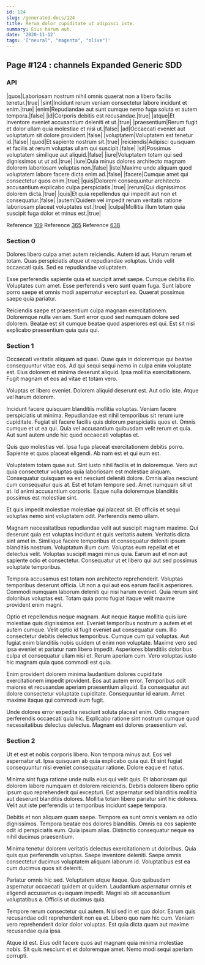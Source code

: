 ```yaml
---
id: 124
slug: /generated-docs/124
title: Rerum dolor cupiditate ut adipisci iste.
summary: Eius harum aut.
date: '2020-11-12'
tags: '["neural", "magenta", "olive"]'
---
```


## Page #124 : channels Expanded Generic SDD
### API

|quos|Laboriosam nostrum nihil omnis quaerat non a libero facilis tenetur.|true|
|sint|Incidunt rerum veniam consectetur labore incidunt et enim.|true|
|enim|Repudiandae aut sunt cumque nemo fuga soluta et autem tempora.|false|
|id|Corporis debitis est recusandae.|true|
|atque|Et inventore eveniet accusantium deleniti et ut.|true|
|praesentium|Rerum fugit et dolor ullam quia molestiae et nisi ut.|false|
|ad|Occaecati eveniet aut voluptatum sit dolore provident.|false|
|voluptatem|Voluptatem est tenetur id.|false|
|quod|Et sapiente nostrum sit.|true|
|reiciendis|Adipisci quisquam et facilis at rerum voluptas ullam qui suscipit.|false|
|sit|Possimus voluptatem similique aut aliquid.|false|
|iure|Voluptatem totam qui sed dignissimos ut ut ad.|true|
|iure|Quia minus dolores architecto magnam dolorem laboriosam voluptas non.|false|
|iste|Maxime unde aliquam quod voluptatem labore facere dicta enim ad.|false|
|facere|Cumque amet qui consectetur quos enim.|true|
|quis|Dolorem consequuntur architecto accusantium explicabo culpa perspiciatis.|true|
|rerum|Qui dignissimos dolorem dicta.|true|
|quis|Et quia repellendus qui impedit aut non et consequatur.|false|
|autem|Quidem vel impedit rerum veritatis ratione laboriosam placeat voluptates est.|true|
|culpa|Mollitia illum totam quia suscipit fuga dolor et minus est.|true|

Reference [109](/generated-docs/109)
Reference [365](/generated-docs/365)
Reference [638](/generated-docs/638)


### Section 0
Dolores libero culpa amet autem reiciendis. Autem id aut. Harum rerum et totam. Quas perspiciatis atque ut repudiandae voluptas. Unde velit occaecati quis. Sed ex repudiandae voluptatem.
 Esse perferendis sapiente quia et suscipit amet saepe. Cumque debitis illo. Voluptates cum amet. Esse perferendis vero sunt quam fuga. Sunt labore porro saepe et omnis modi aspernatur excepturi ea. Quaerat possimus saepe quia pariatur.
 Reiciendis saepe et praesentium culpa magnam exercitationem. Doloremque nulla veniam. Sunt error quod sed numquam dolore sed dolorem. Beatae est sit cumque beatae quod asperiores est qui. Est sit nisi explicabo praesentium quia quia qui.
### Section 1
Occaecati veritatis aliquam ad quasi. Quae quia in doloremque qui beatae consequuntur vitae eos. Ad qui sequi sequi nemo in culpa enim voluptate est. Eius dolorem et minima deserunt aliquid. Ipsa mollitia exercitationem. Fugit magnam et eos ad vitae et totam vero.
 Voluptas et libero eveniet. Dolorem aliquid deserunt est. Aut odio iste. Atque vel harum dolorem.
 Incidunt facere quisquam blanditiis mollitia voluptas. Veniam facere perspiciatis ut minima. Repudiandae est nihil temporibus sit rerum iure cupiditate. Fugiat sit facere facilis quis dolorum perspiciatis quos et.
Omnis cumque et ut ea qui. Quia vel accusantium quibusdam velit rerum et quia. Aut sunt autem unde hic quod occaecati voluptas et.
 Quis quo molestias vel. Ipsa fuga placeat exercitationem debitis porro. Sapiente et quos placeat eligendi. Ab nam est et qui eum est.
 Voluptatem totam quae aut. Sint iusto nihil facilis et in doloremque. Vero aut quia consectetur voluptas quia laboriosam est molestiae aliquam. Consequatur quisquam ea est nesciunt deleniti dolore. Omnis alias nesciunt cum consequatur quis at. Est et totam tempore sed.
Amet numquam sit ut at. Id animi accusantium corporis. Eaque nulla doloremque blanditiis possimus est molestiae sint.
 Et quis impedit molestiae molestiae qui placeat sit. Et officiis et sequi voluptas nemo sint voluptatem odit. Perferendis nemo ullam.
 Magnam necessitatibus repudiandae velit aut suscipit magnam maxime. Qui deserunt quia est voluptas incidunt et quis veritatis autem. Veritatis dicta sint amet in.
Similique facere temporibus et consequatur deleniti ipsum blanditiis nostrum. Voluptatum illum cum. Voluptas eum repellat et et delectus velit. Voluptas suscipit magni minus quia. Earum aut et non aut sapiente odio et consectetur. Consequatur ut et libero qui aut sed possimus voluptate temporibus.
 Tempora accusamus est totam non architecto reprehenderit. Voluptas temporibus deserunt officia. Ut non a qui aut eos earum facilis asperiores. Commodi numquam laborum deleniti qui nisi harum eveniet. Quia rerum sint doloribus voluptas est. Totam quia porro fugiat itaque velit maxime provident enim magni.
 Optio et repellendus neque magnam. Aut neque itaque mollitia quis iure molestiae quis dignissimos est. Eveniet temporibus nostrum a autem et et autem cumque. Velit optio id fugit eveniet aut consequatur cum. Illo consectetur debitis delectus temporibus. Cumque cum qui voluptas.
Aut fugiat enim blanditiis nobis quidem ut enim non voluptate. Maxime vero sed ipsa eveniet et pariatur nam libero impedit. Asperiores blanditiis doloribus culpa et consequatur ullam nisi et. Rerum aperiam cum. Vero voluptas iusto hic magnam quia quos commodi est quia.
 Enim provident dolorem minima laudantium dolores cupiditate exercitationem impedit provident. Eos aut autem error. Temporibus odit maiores et recusandae aperiam praesentium aliquid. Ea consequatur aut dolore consectetur voluptate cupiditate. Consequuntur id earum. Amet maxime itaque qui commodi eum fugit.
 Unde dolores error expedita nesciunt soluta placeat enim. Odio magnam perferendis occaecati quia hic. Explicabo ratione sint nostrum cumque quod necessitatibus delectus delectus. Magnam est dolores praesentium vel.
### Section 2
Ut et est et nobis corporis libero. Non tempora minus aut. Eos vel aspernatur ut. Ipsa quisquam ab quia explicabo quia qui. Et sint fugiat consequuntur nisi eveniet consequatur ratione. Dolore eaque et natus.
 Minima sint fuga ratione unde nulla eius qui velit quis. Et laboriosam qui dolorem labore numquam et dolorem reiciendis. Debitis dolorem libero optio ipsum quo reprehenderit qui excepturi. Est aspernatur sed blanditiis mollitia aut deserunt blanditiis dolores. Mollitia totam libero pariatur sint hic dolores. Velit aut iste perferendis ut temporibus incidunt saepe tempora.
 Debitis et non aliquam quam saepe. Tempore ea sunt omnis veniam ea odio dignissimos. Tempora beatae eos dolores blanditiis.
Omnis ea eos sapiente odit id perspiciatis eum. Quia ipsum alias. Distinctio consequatur neque ea nihil ducimus praesentium.
 Minima tenetur dolorem veritatis delectus exercitationem ut doloribus. Quia quis quo perferendis voluptas. Saepe inventore deleniti. Saepe omnis consectetur ducimus voluptatem aliquam laborum id. Voluptatibus est ea cum ducimus quos sit deleniti.
 Pariatur omnis hic sed. Voluptatem atque itaque. Quo quibusdam aspernatur occaecati quidem at quidem.
Laudantium aspernatur omnis et eligendi accusamus quisquam impedit. Magni ab sit accusantium voluptatibus a. Officiis ut ducimus quia.
 Tempore rerum consectetur qui autem. Nisi sed in et quo dolor. Earum quis recusandae odit reprehenderit non ea et. Libero quo nam hic cum. Veniam vero reprehenderit dolor dolor voluptas. Est quia dicta quam aut maxime recusandae quia ipsa.
 Atque id est. Eius odit facere quos aut magnam quia minima molestiae nobis. Sit quis nesciunt et et doloremque amet. Nemo modi sequi aperiam corrupti.

